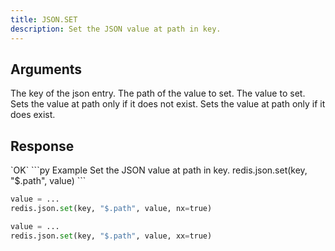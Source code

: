 ```yaml
---
title: JSON.SET
description: Set the JSON value at path in key.
---
```


## Arguments

<ParamField body="key" type="str" required>
    The key of the json entry.
</ParamField>
<ParamField body="path" type="str" required>
    The path of the value to set.
</ParamField>



<ParamField body="value" type="TValue" required>
    The value to set.
</ParamField>

<ParamField body="nx" type="boolean" default="false">
    Sets the value at path only if it does not exist.
</ParamField>

<ParamField body="xx" type="boolean" default="false">
    Sets the value at path only if it does exist.
</ParamField>


## Response

<ResponseField type="OK" required>
`OK`
</ResponseField>

<RequestExample>
```py Example
Set the JSON value at path in key.
redis.json.set(key, "$.path", value)
```

```py NX
value = ...
redis.json.set(key, "$.path", value, nx=true)
```
```py XX
value = ...
redis.json.set(key, "$.path", value, xx=true)
```
</RequestExample>
